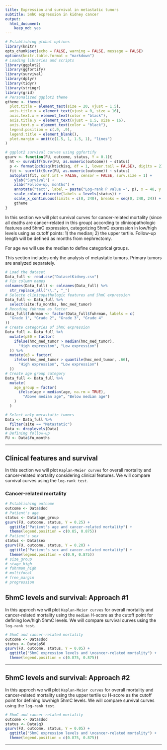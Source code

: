 ```yaml
---
title: Expression and survival in metastatic tumors
subtitle: 5mhC expression in kidney cancer
output: 
  html_document: 
    keep_md: yes
---
```


```r
# Establishing global options
library(knitr)
opts_chunk$set(echo = FALSE, warning = FALSE, message = FALSE)
options(knitr.table.format = "markdown")
# Loading libraries and scripts
library(ggplot2)
library(ggfortify)
library(survival)
library(dplyr)
library(tidyr)
library(stringr)
library(grid)
# Personalized ggplot2 theme
gtheme <- theme(
  plot.title = element_text(size = 20, vjust = 1.5),
  axis.title.x = element_text(vjust = 0, size = 16),
  axis.text.x = element_text(color = "black"),
  axis.title.y = element_text(vjust = 1.5, size = 16),
  axis.text.y = element_text(color = "black"),
  legend.position = c(.9, .9),
  legend.title = element_blank(),
  plot.margin = unit(c(1.5, 1, 1.5, 1), "lines")
)
```

```r
# ggplot2 survival curves using ggfortify
gsurv <- function(FU, outcome, status, Y = 0.1){
  ht <- survdiff(Surv(FU, as.numeric(outcome)) ~ status)
  p <- format(pchisq(ht$chisq, df = 1, lower.tail = FALSE), digits = 2)
  fit <- survfit(Surv(FU, as.numeric(outcome)) ~ status)
  autoplot(fit, conf.int = FALSE, censor = FALSE, surv.size = 1) +
    ylab("Survival") +
    xlab("Follow-up, months") +
    annotate("text", label = paste("Log-rank P value =", p), x = 48, y = Y) +
    scale_colour_discrete(labels = levels(status)) +
    scale_x_continuous(limits = c(0, 240), breaks = seq(0, 240, 24)) +
    gtheme
}
```

In this section we will plot survival curves for cancer-related mortality  (since all deaths are cancer-related in this group) according to clinicopathologic features and 5hmC expression, categorizing 5hmC expression in low/high levels using as cutoff points: 1) the median; 2) the upper tertile. Follow-up length will be defined as months from nephrectomy.

For age we will use the median to define categorical groups.

This section includes only the analysis of metastatic tumors. Primary tumors are analyzed separately.

```r
# Load the dataset
Data_full <- read.csv("DatasetKidney.csv")
# Fix column names
colnames(Data_full) <- colnames(Data_full) %>%
  str_replace_all("\\.", "_")
# Selecte clinicopathologic features and 5hmC expression
Data_full <- Data_full %>%
  select(site:fu_months, hmc_med_tumor)
# Recoding fuhrman as factor
Data_full$fuhrman <- factor(Data_full$fuhrman, labels = c(
  "Grade 1", "Grade 2", "Grade 3", "Grade 4"
))
# Create categories of 5hmC expression
Data_full <- Data_full %>%
  mutate(p50 = factor(
    ifelse(hmc_med_tumor > median(hmc_med_tumor),
      "High expression", "Low expression")
  )) %>%
  mutate(q3 = factor(
    ifelse(hmc_med_tumor > quantile(hmc_med_tumor, .66),
      "High expression", "Low expression")
  ))
# Create age group category
Data_full <- Data_full %>%
  mutate(
    age_group = factor(
      ifelse(age > median(age, na.rm = TRUE),
        "Above median age", "Below median age")
    )
  )

# Select only metastatic tumors
Data <- Data_full %>%
  filter(site == "Metastatic")
Data <- droplevels(Data)
# Defining follow-up
FU <- Data$fu_months
```

***

## Clinical features and survival
In this section we will plot `Kaplan-Meier curves` for overall mortality and cancer-related mortality considering clinical features. We will compare survival curves using the `log-rank test`.

### Cancer-related mortality
```r
# Establishing outcome
outcome <- Data$dod
# Patient's age
status <- Data$age_group
gsurv(FU, outcome, status, Y = 0.25) +
  ggtitle("Patient's age and cancer-related mortality") +
  theme(legend.position = c(0.85, 0.875))
# Patient's sex
status <- Data$sex
gsurv(FU, outcome, status, Y = 0.20) +
  ggtitle("Patient's sex and cancer-related mortality") +
  theme(legend.position = c(0.9, 0.875))
# size_group
# stage_high
# fuhrman_high
# multifocal
# free_margin
# progression
```

## 5hmC levels and survival: Approach #1
In this approch we will plot `Kaplan-Meier curves` for overall mortality and cancer-related mortality using the `median` H-score as the cutoff point for defining low/high 5hmC levels. We will compare survival curves using the `log-rank test`.

```r
# 5hmC and cancer-related mortality
outcome <- Data$dod
status <- Data$p50
gsurv(FU, outcome, status, Y = 0.05) +
  ggtitle("5hmC expression levels and \ncancer-related mortality") +
  theme(legend.position = c(0.875, 0.875))
```

***

## 5hmC levels and survival: Approach #2
In this approch we will plot `Kaplan-Meier curves` for overall mortality and cancer-related mortality using the upper tertile `Q3` H-score as the cutoff point for defining low/high 5hmC levels. We will compare survival curves using the `log-rank test`.

```r
# 5hmC and cancer-related mortality
outcome <- Data$dod
status <- Data$q3
gsurv(FU, outcome, status, Y = 0.05) +
  ggtitle("5hmC expression levels and \ncancer-related mortality") +
  theme(legend.position = c(0.875, 0.875))
```

***
